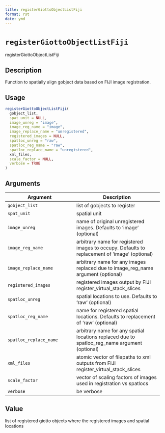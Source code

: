 ```yaml
--- 
title: registerGiottoObjectListFiji 
format: rst 
date: ymd 
--- 
```

# `registerGiottoObjectListFiji`

registerGiottoObjectListFiji


## Description

Function to spatially align gobject data based on FIJI image registration.


## Usage

```r
registerGiottoObjectListFiji(
  gobject_list,
  spat_unit = NULL,
  image_unreg = "image",
  image_reg_name = "image",
  image_replace_name = "unregistered",
  registered_images = NULL,
  spatloc_unreg = "raw",
  spatloc_reg_name = "raw",
  spatloc_replace_name = "unregistered",
  xml_files,
  scale_factor = NULL,
  verbose = TRUE
)
```


## Arguments

Argument      |Description
------------- |----------------
`gobject_list`     |     list of gobjects to register
`spat_unit`     |     spatial unit
`image_unreg`     |     name of original unregistered images. Defaults to 'image' (optional)
`image_reg_name`     |     arbitrary name for registered images to occupy. Defaults to replacement of 'image' (optional)
`image_replace_name`     |     arbitrary name for any images replaced due to image_reg_name argument (optional)
`registered_images`     |     registered images output by FIJI register_virtual_stack_slices
`spatloc_unreg`     |     spatial locations to use. Defaults to 'raw' (optional)
`spatloc_reg_name`     |     name for registered spatial locations. Defaults to replacement of 'raw' (optional)
`spatloc_replace_name`     |     arbitrary name for any spatial locations replaced due to spatloc_reg_name argument (optional)
`xml_files`     |     atomic vector of filepaths to xml outputs from FIJI register_virtual_stack_slices
`scale_factor`     |     vector of scaling factors of images used in registration vs spatlocs
`verbose`     |     be verbose


## Value

list of registered giotto objects where the registered images and spatial locations


